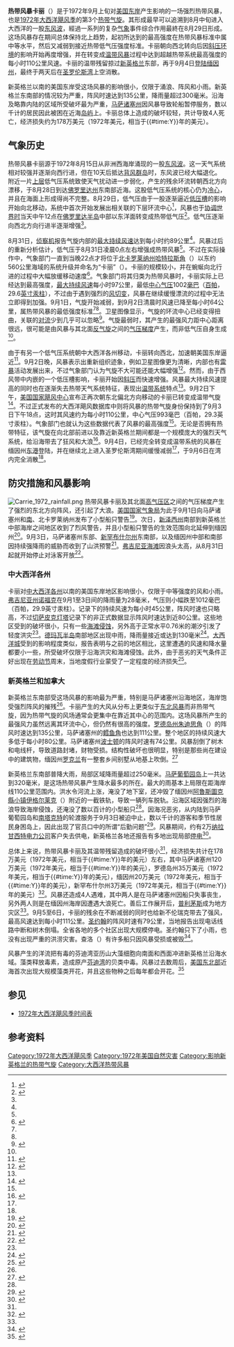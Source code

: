 {{noteTA
|G1=USState
}}
{{Infobox Hurricane
| Name=热带风暴卡丽<br />{{lang|en|Tropical Storm Carrie}}
| Year=1972
| Basin=Atl
| Image location=Carrie 1972.jpg
| Image name=热带风暴卡丽接近马萨诸塞州的卫星图像
| Type=热带风暴
| Formed=1972年8月29日
| Dissipated=1972年9月5日
| 1-min winds=60
| Pressure=993
| Damages=1.78
| Fatalities=共计4人
| Areas=[[美国东岸|美国东岸]]、[[新英格兰|新英格兰]]、[[新不伦瑞克|新不伦瑞克]] 
| Hurricane season=[[1972年大西洋飓风季|1972年大西洋飓风季]]
}}
'''热带风暴卡丽'''（{{lang-en|Tropical Storm Carrie}}）是于1972年9月上旬对[[美国东岸|美国东岸]]产生影响的一场强烈热带风暴，也是[[1972年大西洋飓风季|1972年大西洋飓风季]]的第3个[[热带气旋|热带气旋]]。其形成最早可以追溯到8月中旬进入大西洋的一股[[东风波|东风波]]，經過一系列的复杂[[气象|气象]]事件综合作用最終在8月29日形成。这场风暴存在期间总体保持北上趋势，起初所达到的最高强度在热带风暴标准中属中等水平，然后又减弱到接近热带低气压强度标准。卡丽朝向西北转向后因[[斜压|斜压环境]]的影响开始再度增强，并在转变成[[温带气旋|温带风暴]]过程中达到超越热带系统最高强度的每小时110公里风速。卡丽的温带残留掠过[[新英格兰|新英格兰]]东部，再于9月4日[[登陆_(气象学)|登陆]][[缅因州|缅因州]]，最终于两天后在[[圣罗伦斯湾|圣罗伦斯湾]]上空消散。

新英格兰以南的美国东岸受这场风暴的影响很小，仅限于涌浪、阵风和小雨。新英格兰东南部的情况较为严重，阵风时速达到135公里，降雨量超过300毫米。沿海及略靠内陆的区域所受破坏最为严重，[[马萨诸塞州|马萨诸塞州]]因风暴导致轮船暂停服务，数以千计的居民因此被困在近海[[岛屿|岛屿]]上。卡丽总体上造成的破坏较轻，共计导致4人死亡，经济损失约为178万美元（1972年美元，相当于{{#time:Y}}年的{{Formatprice|{{Inflation|US|1780000|1972}}}}美元）。

== 气象历史 ==
{{storm path|Carrie 1972 track.png}}
热带风暴卡丽源于1972年8月15日从非洲西海岸涌现的一股[[东风波|东风波]]。这一天气系统相对较强并逐渐向西行进，但在10天后抵达[[背风群岛_(加勒比海)|背风群岛]]时，东风波已经大幅退化。附近一片[[冷心低压|上层]]低气压系统致使天气扰动进一步弱化，产生的残余环流转朝西北方向漂移，于8月28日到达[[佛罗里达州|佛罗里达州]]东南部近海。这股低气压系统的核心仍为[[冷心低压|冷心]]，并且在海面上形成得尚不完整。8月29日，低气压由于一股逐渐逼近[[低压槽|低压槽]]的影响开始向北移动，系统中首次开始发展出相关联的下层环流中心<ref name="MWR">{{cite journal | author = Simpson, R.H. and Hebert, Paul J | title = Atlantic Hurricane Season of 1972 | journal = Monthly Weather Review | publisher = American Meteorological Society | volume = 101 | issue = 4 | page = 332 | accessdate = 2014-05-20 | format = [[PDF|PDF]] | archivedate = 2012-06-16 | archiveurl = https://web.archive.org/web/20120616160158/http://docs.lib.noaa.gov/rescue/mwr/101/mwr-101-04-0323.pdf | deadurl = no | url = http://docs.lib.noaa.gov/rescue/mwr/101/mwr-101-04-0323.pdf }}</ref>，风暴也于[[协调世界时|协调世界时]]当天中午12点在[[佛罗里达半岛|佛罗里达半岛]]中部以东洋面转变成热带低气压<ref name="HURDAT">{{cite web | author = Hurricane Specialists Unit | publisher = National Hurricane Center | year = 2009 | accessdate = 2014-05-20 | title = Easy to Read HURDAT 1851–2008 | url = http://www.aoml.noaa.gov/hrd/hurdat/easyread-2009.html | archivedate = 2014-01-02 | deadurl = no | archiveurl = https://web.archive.org/web/20140102193309/http://www.aoml.noaa.gov/hrd/hurdat/easyread-2009.html }}</ref>。低气压逐渐向西北方向行进半逐渐增强<ref name="MWR" />。

8月31日，[[侦察机|侦察机]]报告气旋内部的[[最大持续风速|最大持续风速]]达到每小时约89公里<ref name="MWR" />。风暴过后的重新分析估计，低气压于{{lang|en|[[协调世界时|UTC]]}}8月31日凌晨0点左右增强成热带风暴<ref name="HURDAT" />。不过在实际操作中，气象部门一直到{{lang|en|UTC}}当晚22点才将位于[[北卡罗莱纳州|北卡罗莱纳州]][[哈特拉斯角|哈特拉斯角]]（{{lang|en|Cape Hatteras}}）以东约560公里海域的系统升级并命名为“卡丽”（{{lang|en|Carrie}}）。卡丽的规模较小，并在蜿蜒向北行进的过程中大幅放缓移动速度<ref>{{cite web | author = Simpson, Robert | title = Tropical Storm Advisory Number 1 – Carrie | date = 1972-08-31 | publisher = National Hurricane Center | accessdate = 2014-05-20 | archivedate = 2012-10-25 | archiveurl = https://web.archive.org/web/20121025172639/http://www.nhc.noaa.gov/archive/storm_wallets/cdmp/dvd0171-jpg/1972/atlantic/carrie/public/pub312200z.jpg | deadurl = no | url = http://www.nhc.noaa.gov/archive/storm_wallets/cdmp/dvd0171-jpg/1972/atlantic/carrie/public/pub312200z.jpg }}</ref>。气象部门将其归类为热带风暴时，卡丽实际上已经达到最高强度，[[最大持续风速|最大持续风速]]每小时97公里，最低[[气压|中心气压]]1002[[巴|毫巴]]（[[帕斯卡|百帕]]，29.6[[英寸汞柱|英寸汞柱]]），不过由于遇到强烈的[[风切变|风切变]]，风暴在继续缓慢漂流的过程中无法立即得到加强。9月1日，气旋开始减弱，到9月2日清晨时风速已降至每小时64公里，属热带风暴的最低强度标准<ref name="MWR" /><ref name="HURDAT" />。卫星图像显示，气旋的环流中心已经变得扭曲，关联的[[对流|对流]]少到几乎可以忽略<ref>{{cite web | author = Pelissier, Joe | title = Tropical Cyclone Discussion – Storm Carrie | date = 1972-09-01 | publisher = National Hurricane Center | accessdate = 2014-05-20 | archivedate = 2012-10-25 | archiveurl = https://web.archive.org/web/20121025172446/http://www.nhc.noaa.gov/archive/storm_wallets/cdmp/dvd0171-jpg/1972/atlantic/carrie/tropdisc/tcd012100z.jpg | deadurl = no | url = http://www.nhc.noaa.gov/archive/storm_wallets/cdmp/dvd0171-jpg/1972/atlantic/carrie/tropdisc/tcd012100z.jpg }}</ref>。气旋最弱时，其产生的最强风力距中心距离很远，很可能是由风暴与其北面[[反气旋|反气旋]]之间的[[气压梯度|气压梯度]]产生，而非低气压自身生成<ref name="MWR" />。

由于有另一个低气压系统朝中大西洋各州移动，卡丽转向西北，加速朝美国东岸逼近<ref>{{cite web | author = Hebert, Paul | title = Tropical Cyclone Discussion – Storm Carrie | date = 1972-09-02 | publisher = National Hurricane Center | url = http://www.nhc.noaa.gov/archive/storm_wallets/cdmp/dvd0171-jpg/1972/atlantic/carrie/tropdisc/tcd020900z.jpg | archiveurl = https://web.archive.org/web/20121025172508/http://www.nhc.noaa.gov/archive/storm_wallets/cdmp/dvd0171-jpg/1972/atlantic/carrie/tropdisc/tcd020900z.jpg | archivedate = 2012-10-25 | deadurl = no | accessdate = 2014-05-20 }}</ref>。9月2日晚，风暴表示出重新组织迹象，例如卫星图像更为清晰，内部也有[[雷暴|雷暴]]活动发展出来，不过气象部门认为气旋不大可能还能大幅增强<ref>{{cite web | author = Pelissier, Joe | title = Tropical Cyclone Discussion – Storm Carrie | date = 1972-09-02 | publisher = National Hurricane Center | accessdate = 2014-05-20 | archivedate = 2012-10-25 | deadurl = no | archiveurl = https://web.archive.org/web/20121025172552/http://www.nhc.noaa.gov/archive/storm_wallets/cdmp/dvd0171-jpg/1972/atlantic/carrie/tropdisc/tcd021500z.jpg | url = http://www.nhc.noaa.gov/archive/storm_wallets/cdmp/dvd0171-jpg/1972/atlantic/carrie/tropdisc/tcd021500z.jpg }}</ref>。然而，由于西风带中内嵌的一个低压槽影响，卡丽开始因[[斜压|斜压]]而快速增强。风暴最大持续风速提高的同时也在逐渐失去热带天气系统特征，表现出[[温带气旋|温带系统]]特点<ref name="MWR" />。9月2日下午，[[国家飓风中心|美国国家飓风中心]]宣布正再次朝东北偏北方向移动的卡丽已转变成温带气旋<ref>{{cite web | author = Pelissier, Joe | title = Tropical Cyclone Discussion – Storm Carrie | date = 1972-09-02 | publisher = National Hurricane Center | url = http://www.nhc.noaa.gov/archive/storm_wallets/cdmp/dvd0171-jpg/1972/atlantic/carrie/tropdisc/tcd022100z.jpg | archiveurl = https://web.archive.org/web/20121025172603/http://www.nhc.noaa.gov/archive/storm_wallets/cdmp/dvd0171-jpg/1972/atlantic/carrie/tropdisc/tcd022100z.jpg | accessdate = 2014-05-20 | archivedate = 2012-10-25 | deadurl = no }}</ref>。不过正式发布的大西洋飓风数据库中则将风暴的热带气旋身份保持到了{{lang|en|UTC}}9月3日下午18点，这时其风速约为每小时110公里，中心气压993毫巴（百帕，29.3英寸汞柱）。气象部门也就认为这些数据代表了风暴的最高强度<ref name="HURDAT" />。无论是否拥有热带特征，该气旋在向北部前进以及靠近新英格兰期间都是一个规模庞大的强烈天气系统，给沿海带去了狂风和大浪<ref>{{cite web | author = National Weather Service Washington | title = Severe Weather Bulletin Number 2 | date = 1972-09-03 | publisher = National Hurricane Center | accessdate = 2014-05-20 | archiveurl = https://web.archive.org/web/20121025172615/http://www.nhc.noaa.gov/archive/storm_wallets/cdmp/dvd0171-jpg/1972/atlantic/carrie/local/dca031000z.jpg | archivedate = 2012-10-25 | deadurl = no | url = http://www.nhc.noaa.gov/archive/storm_wallets/cdmp/dvd0171-jpg/1972/atlantic/carrie/local/dca031000z.jpg }}</ref>。9月4日，已经完全转变成温带系统的风暴在缅因州[[东港_(缅因州)|东港]]登陆，并在继续北上进入圣罗伦斯湾期间缓慢减弱<ref name="MWR" />，于9月6日在湾内完全消散<ref name="MWR" />。

== 防灾措施和风暴影响 ==
[[File:Carrie_1972_rainfall.png|thumb]]
热带风暴卡丽及其北面[[反气旋|高气压区]]之间的气压梯度产生了强烈的东北方向阵风，还引起了大浪。[[美国国家气象局|美国国家气象局]]为此于9月1日向马萨诸塞州和[[南卡罗莱纳州|南]]、北卡罗莱纳州发布了小型船只警告<ref>{{cite web | author = National Weather Service Washington | title = Tropical Storm Advisory Number 5 – Carrie | date = 1972-09-01 | archiveurl = https://web.archive.org/web/20121025172822/http://www.nhc.noaa.gov/archive/storm_wallets/cdmp/dvd0171-jpg/1972/atlantic/carrie/local/dca012200z.jpg | publisher = National Hurricane Center | accessdate = 2014-05-20 | archivedate = 2012-10-25 | url = http://www.nhc.noaa.gov/archive/storm_wallets/cdmp/dvd0171-jpg/1972/atlantic/carrie/local/dca012200z.jpg | deadurl = no }}</ref>。次日，[[新泽西州|新泽西州]]南部到新英格兰中部海岸之间地区收到了烈风警告，并且小型船只警告的生效范围向北延伸到缅因州<ref>{{cite web | author = National Weather Service Washington | title = Tropical Storm Advisory Number 9 – Carrie | date = 1972-09-02 | publisher = National Hurricane Center | accessdate = 2014-05-20 | deadurl = no | archiveurl = https://web.archive.org/web/20121025172831/http://www.nhc.noaa.gov/archive/storm_wallets/cdmp/dvd0171-jpg/1972/atlantic/carrie/local/dca022200z.jpg | archivedate = 2012-10-25 | url = http://www.nhc.noaa.gov/archive/storm_wallets/cdmp/dvd0171-jpg/1972/atlantic/carrie/local/dca022200z.jpg }}</ref>。9月3日，马萨诸塞州东部、[[新罕布什尔州|新罕布什尔州]]东南部，以及缅因州中部和南部因持续强降雨的威胁而收到了山洪预警<ref name="BOS4">{{cite web | author = National Weather Service Boston | title = Special Weather Bulletin Number 4 | date = 1972-09-03 | publisher = National Hurricane Center | accessdate = 2014-05-20 | archivedate = 2012-10-25 | archiveurl = https://web.archive.org/web/20121025180749/http://www.nhc.noaa.gov/archive/storm_wallets/cdmp/dvd0171-jpg/1972/atlantic/carrie/local/bos031930z.jpg | deadurl = no | url = http://www.nhc.noaa.gov/archive/storm_wallets/cdmp/dvd0171-jpg/1972/atlantic/carrie/local/bos031930z.jpg }}</ref>。[[弗吉尼亚海滩|弗吉尼亚海滩]]因浪头太高，从8月31日起就开始停止对泳客开放<ref name="Chapman">{{cite web | author = Chapman, Dorothy | title = Report on Tropical Storm Carrie | date = 1972-09-05 | publisher = National Hurricane Center | accessdate = 2014-05-20 | archivedate = 2012-10-25 | deadurl = no | archiveurl = https://web.archive.org/web/20121025180800/http://www.nhc.noaa.gov/archive/storm_wallets/cdmp/dvd0171-jpg/1972/atlantic/carrie/postevent/report-chapman.jpg | url = http://www.nhc.noaa.gov/archive/storm_wallets/cdmp/dvd0171-jpg/1972/atlantic/carrie/postevent/report-chapman.jpg }}</ref>。

=== 中大西洋各州 ===
卡丽对[[中大西洋各州|中大西洋各州]]以南的美国东岸地区影响很小，仅限于中等强度的风和小雨。[[弗吉尼亚州|弗吉尼亚州]][[诺福克_(弗吉尼亚州)|诺福克]]在9月1至3日间的降雨量为28毫米，气压则小幅跌至1012毫巴（百帕，29.9英寸汞柱）。记录下的持续风速为每小时45公里，阵风时速也只略高，不过[[切萨皮克灯塔|切萨皮克灯塔]]记录下的非正式数据显示阵风时速达到近80公里。这些地区受到的破坏很小，只有一些[[海岸侵蚀|海滩侵蚀]]，另外高于正常水平0.76米的潮汐引发了轻度洪灾<ref name="Chapman" />。[[德玛瓦半岛|德玛瓦半岛]]南部地区出现中雨，降雨量接近或达到130毫米<ref name="HPC">{{cite web | author = Roth, David | title = Tropical Storm Carrie - August 29-September 5, 1972 | publisher = Hydrometeorological Prediction Center | accessdate = 2014-05-20 | url = http://www.wpc.ncep.noaa.gov/tropical/rain/carrie1972.html | deadurl = no | archiveurl = https://web.archive.org/web/20130921172547/http://www.wpc.ncep.noaa.gov/tropical/rain/carrie1972.html | archivedate = 2013-09-21 }}</ref>。[[大西洋城|大西洋城]]受到的影响程度类似，报告表明与之前的地区相比，这里遭遇的风速和降水量都要小一些，所受破坏仅限于沿海洪灾和海滩侵蚀。此外，由于恶劣的天气条件正好出现在[[劳动节_(美国)|劳动节]]周末，当地度假行业蒙受了一定程度的经济损失<ref name="Ross">{{cite web | author = Ross, Martin | title = Report on Tropical Storm Carrie | date = 1972-09-06 | publisher = National Hurricane Center | accessdate = 2014-05-20 | deadurl = no | archiveurl = https://web.archive.org/web/20121025180807/http://www.nhc.noaa.gov/archive/storm_wallets/cdmp/dvd0171-jpg/1972/atlantic/carrie/postevent/report-ross.jpg | archivedate = 2012-10-25 | url = http://www.nhc.noaa.gov/archive/storm_wallets/cdmp/dvd0171-jpg/1972/atlantic/carrie/postevent/report-ross.jpg }}</ref>。

=== 新英格兰和加拿大 ===
新英格兰东南部受这场风暴的影响最为严重，特别是马萨诸塞州沿海地区，海岸饱受强烈阵风的摧残<ref name="BOS4" />。卡丽产生的大风从分布上更类似于[[东北风暴|东北风暴]]而非热带气旋，因为热带气旋的风场通常会更集中在靠近其中心的范围内。这场风暴所产生的最强风力虽然远离其环流中心，但仍然有很高的强度。[[罗德岛州|罗德岛州]][[朱迪思角|朱迪思角]]（{{lang|en|Point Judith}}）的阵风时速达到135公里，马萨诸塞州的[[鳕鱼角|鳕鱼角]]也达到111公里。整个地区的持续风速大多低于每小时80公里。马萨诸塞州[[波士顿|波士顿]]的阵风时速有74公里。风暴刮倒了树木和电线杆，导致道路封堵，财物受损。结构性破坏也很明显，特别是那些尚在建设中的建筑物，缅因州[[罗克兰_(缅因州)|罗克兰]]有一整套乡间别墅从地基上吹倒。<ref name="damage">{{cite book | author = National Climatic Center, United States Weather Bureau, Environmental Data Service | title = Climatological data: National summary, Volume 23 | year = 1972 | publisher = United States Department of Commerce | page = 70 | accessdate = 2014-05-20 | url = http://books.google.com/books?id=IFRRAAAAMAAJ | archive-date = 2014-10-01 | archive-url = https://web.archive.org/web/20141001035107/http://books.google.com/books?id=IFRRAAAAMAAJ | dead-url = no }}</ref>

新英格兰东南部普降大雨，局部区域降雨量超过250毫米。[[马萨葡萄园岛|马萨葡萄园岛]]上一共达到320毫米，是这场热带风暴产生降水最多的所在。最大的雨基本上局限在距海岸线110公里范围内。洪水令河流上涨，淹没了地下室，还冲毁了缅因州[[阿魯斯圖克縣|阿魯斯圖克縣]][[新英格兰镇|小镇]][[伊格尔莱克|伊格尔莱克]]（{{lang|en|Eagle Lake}}）附近的一截铁轨，导致一辆列车脱轨。沿海区域因强烈的海浪导致海岸侵蚀，还淹没了数以百计的小型船只<ref name="damage" />。因海况恶劣，从内陆到马萨葡萄园岛和[[南塔克特|南塔克特]]的轮渡服务于9月3日被迫中止，数以千计的游客和季节性居民身困岛上，因此出现了官员口中的所谓“后勤问题”<ref>{{cite news | author = Staff Writer | title = Vacationers Stranded | date = 1972-09-04 | publisher = ''The Palm Beach Post'' | accessdate = 2014-05-20 | url = http://news.google.com/newspapers?id=V4AyAAAAIBAJ&sjid=N7cFAAAAIBAJ&pg=2150,1817649&dq=tropical-storm-carrie+thousands&hl=en}}</ref>。风暴期间，约有2万[[英国国家电网公司|纳拉甘西特电力公司]]客户失去供电，新英格兰各地还报告有多地出现局部[[停电|停电]]<ref name="ME">{{cite web | author = Staff Writer | title = Storm Moves On, Damage Is Light | date = 1972-09-05 | publisher = ''Bangor Daily News'' | accessdate = 2014-05-20 | url = http://news.google.com/newspapers?id=qSw0AAAAIBAJ&sjid=O-EIAAAAIBAJ&pg=3158,1103466&dq=carrie+cape-cod&hl=en | archive-date = 2016-07-22 | archive-url = https://web.archive.org/web/20160722003332/https://news.google.com/newspapers?id=qSw0AAAAIBAJ&sjid=O-EIAAAAIBAJ&pg=3158,1103466&dq=carrie+cape-cod&hl=en | dead-url = no }}</ref>。

总体上来说，热带风暴卡丽及其温带残留造成的破坏很小<ref name="ME" />，经济损失共计在178万美元（1972年美元，相当于{{#time:Y}}年的{{Formatprice|{{Inflation|US|1780000|1972}}}}美元）左右，其中马萨诸塞州120万美元（1972年美元，相当于{{#time:Y}}年的{{Formatprice|{{Inflation|US|1200000|1972}}}}美元），罗德岛州35万美元（1972年美元，相当于{{#time:Y}}年的{{Formatprice|{{Inflation|US|350000|1972}}}}美元），缅因州20万美元（1972年美元，相当于{{#time:Y}}年的{{Formatprice|{{Inflation|US|200000|1972}}}}美元），新罕布什尔州3万美元（1972年美元，相当于{{#time:Y}}年的{{Formatprice|{{Inflation|US|30000|1972}}}}美元）<ref>{{cite web | author =  | title = State Breakdown of Storm Damage Caused by Tropical Storm Carrie | date = 1972-12-01 | publisher = National Hurricane Center | accessdate = 2014-05-20 | archivedate = 2012-10-25 | deadurl = no | archiveurl = https://web.archive.org/web/20121025180956/http://www.nhc.noaa.gov/archive/storm_wallets/cdmp/dvd0171-jpg/1972/atlantic/carrie/postevent/stormdamage.jpg | url = http://www.nhc.noaa.gov/archive/storm_wallets/cdmp/dvd0171-jpg/1972/atlantic/carrie/postevent/stormdamage.jpg }}</ref>。风暴还造成4人遇难，其中两人是在马萨诸塞州因船只失事丧生，另外两人则是在缅因州海岸因遭遇大浪死亡。善后工作展开后，[[普利茅斯_(麻萨诸塞州)|普利茅斯]]成为地方灾区<ref name="damage" />。9月5至6日，卡丽的残余在不断减弱的同时也给新不伦瑞克带去了强风，最高风速达到每小时111公里。[[圣约翰_(新不伦瑞克)|圣约翰]]的阵风时速有79公里，当地报告出现电话线路中断和树木倒塌。全省各地的多个社区出现大规模停电。圣约翰只下了小雨，也没有出现严重的洪涝灾害。查洛（{{lang|en|Charlo}}）有许多船只因风暴受损或被毁<ref name="CA">{{cite web | author =  | title = 1972—Carrie | date =  | publisher = Canadian Hurricane Centre | accessdate = 2014-05-20 | url = http://www.ec.gc.ca/Hurricane/default.asp?lang=En&n=E443F16F-1 | archivedate = 2013-10-06 | archiveurl = https://web.archive.org/web/20131006000402/http://www.ec.gc.ca/hurricane/default.asp?lang=En&n=E443F16F-1 | deadurl = no }}</ref>。

风暴产生的洋流把有毒的芬迪湾亚历山大藻细胞向南面和西面冲进新英格兰沿海水域。藻类释放毒素，造成原产[[芬迪湾|芬迪湾]]的贝类中毒。风暴过去数周后，[[美国东北部|美国东北部]]近海首次出现大规模藻类开花，并且这些物种之后每年都会开花。<ref>{{cite web | author = Anderson, Donald M | title = The Growing Problem of Harmful Algae | year = 2004 | publisher = Woods Hole Oceanographic Institution | accessdate = 2014-05-20 | archivedate = 2013-06-09 | deadurl = no | archiveurl = https://web.archive.org/web/20130609125827/http://www.whoi.edu/oceanus/viewArticle.do?id=2483 | url = http://www.whoi.edu/oceanus/viewArticle.do?id=2483 }}</ref>

== 参见 ==
{{Portal bar|热带气旋|美国}}
* [[1972年大西洋飓风季时间表|1972年大西洋飓风季时间表]]

== 参考资料 ==
{{Reflist|colwidth=30em}}

{{1972 Atlantic hurricane season buttons}}
[[Category:1972年大西洋飓风季|Category:1972年大西洋飓风季]]
[[Category:1972年美国自然灾害|Category:1972年美国自然灾害]]
[[Category:影响新英格兰的热带气旋|Category:影响新英格兰的热带气旋]]
[[Category:大西洋热带风暴|Category:大西洋热带风暴]]
{{Featured article}}